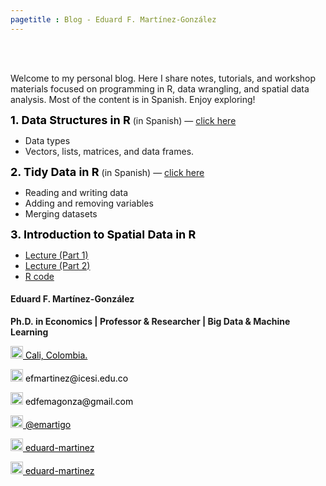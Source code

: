 ```yaml
---
pagetitle : Blog - Eduard F. Martínez-González
---
```


<br> </br> <!--- Agrega lineas en blanco --->

<!------------- Panel de la izquierda ------------->
<div class="col-sm-9">

Welcome to my personal blog. Here I share notes, tutorials, and workshop materials focused on programming in R, data wrangling, and spatial data analysis. Most of the content is in Spanish. Enjoy exploring!

<strong style="color:black;font-size:18px;">1. Data Structures in R</strong> (in Spanish) — <a href="https://lectures-r.gitlab.io/blog/3-objects">click here</a>

- Data types
- Vectors, lists, matrices, and data frames.

<strong style="color:black;font-size:18px;">2. Tidy Data in R</strong> (in Spanish) — <a href="https://blog-r.gitlab.io/5-tidy-data">click here</a>

- Reading and writing data
- Adding and removing variables
- Merging datasets

<strong style="color:black;font-size:18px;">3. Introduction to Spatial Data in R</strong><br>

- [Lecture (Part 1)](https://eduard-martinez.github.io/workshop/gis_in_r/lecture/parte-1.pdf)
- [Lecture (Part 2)](https://eduard-martinez.github.io/workshop/gis_in_r/lecture/parte-2.html)
- [R code](https://eduard-martinez.github.io/workshop/gis_in_r/code/workshop-01.R)

</div>
<!------------- Panel de la izquierda ------------->

<!------------- Panel de la derecha ------------->
<div class="col-sm-3">

#### Eduard F. Martínez-González

**Ph.D. in Economics | Professor & Researcher | Big Data & Machine Learning**

<!-- Location -->
<a href="https://www.google.com/maps/place/Universidad+ICESI/@3.3357824,-76.5362176,4583m/data=!3m1!1e3!4m9!1m2!2m1!1sicesi+maps!3m5!1s0x8e30a1eb8d09a3c1:0x766b9b441dfa8bbe!8m2!3d3.3418949!4d-76.530602!16zL20vMDg1bjlr?entry=ttu&g_ep=EgoyMDI1MDMxMi4wIKXMDSoASAFQAw%3D%3D" style="color:black;"> <img alt="Qries" src="./images/location.png" width="20" height="20">  Cali, Colombia.</a>

<!-- Correo -->
<p style="color:black"><img alt="Qries" src="./images/correo.png" width="20" height="20"> efmartinez@icesi.edu.co </img></p>

<!-- Correo -->
<p style="color:black"><img alt="Qries" src="./images/correo.png" width="20" height="20"> edfemagonza@gmail.com </img></p>

<!-- Twitter -->
 <a href="https://twitter.com/emartigo" style="color:black;"> <img alt="Qries" src="./images/twitter.jpg" width="20" height="20">  @emartigo</a> 

<!-- gitlab -->
<a href="https://gitlab.com/eduard-martinez" style="color:black;"> <img alt="Qries" src="./images/gitlab.png" width="20" height="20">  eduard-martinez</a>

<!-- GitHub -->
<a href="https://github.com/eduard-martinez" style="color:black;"> <img alt="Qries" src="./images/github.png" width="20" height="20">  eduard-martinez</a>

<!------------- Panel de la derecha ------------->

<br> </br> <!--- Agrega lineas en blanco --->
